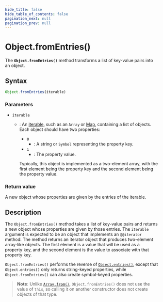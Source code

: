 ```yaml
---
hide_title: false
hide_table_of_contents: false
pagination_next: null
pagination_prev: null
---
```

# Object.fromEntries()

The **`Object.fromEntries()`** method transforms a list of key-value pairs into an object.

## Syntax

```js
Object.fromEntries(iterable)
```

### Parameters

- `iterable`

  - : An [iterable](https://developer.mozilla.org/docs/Web/JavaScript/Reference/Iteration_protocols#the_iterable_protocol), such as an `Array` or [Map](../../globals/Map/Map.md), containing a list of objects. Each object should have two properties:

    - `0`
      - : A string or `Symbol` representing the property key.
    - `1`
      - : The property value.

    Typically, this object is implemented as a two-element array, with the first element being the property key and the second element being the property value.

### Return value

A new object whose properties are given by the entries of the iterable.

## Description

The `Object.fromEntries()` method takes a list of key-value pairs and returns a new object whose properties are given by those entries. The `iterable` argument is expected to be an object that implements an `@@iterator` method. The method returns an iterator object that produces two-element array-like objects. The first element is a value that will be used as a property key, and the second element is the value to associate with that property key.

`Object.fromEntries()` performs the reverse of [`Object.entries()`](../../globals/Object/entries.md), except that `Object.entries()` only returns string-keyed properties, while `Object.fromEntries()` can also create symbol-keyed properties.

> **Note:** Unlike [`Array.from()`](../../globals/Array/from.md), `Object.fromEntries()` does not use the value of `this`, so calling it on another constructor does not create objects of that type.
